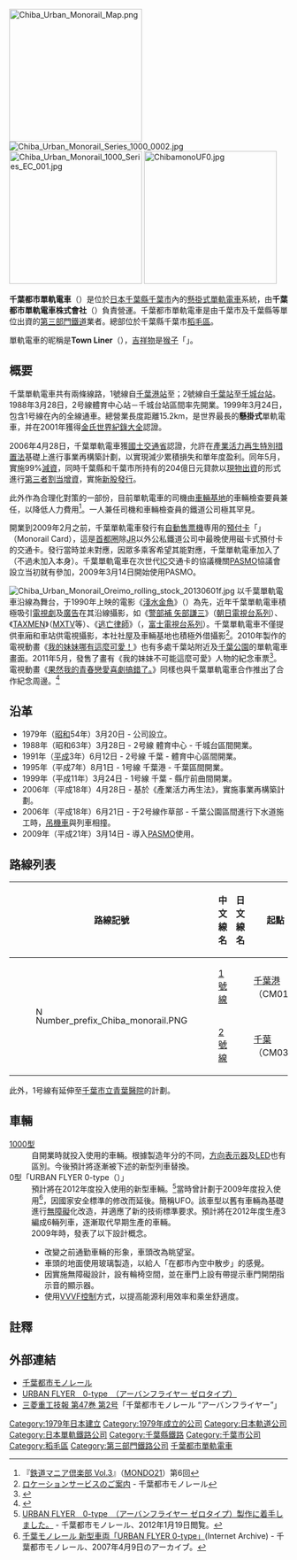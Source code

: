 {{Infobox_Company
| company_name   = 千葉都市單軌電車株式會社<br/><small>{{lang|ja|千葉都市モノレール株式会社}}</small>
| company_name_en = Chiba Urban Monorail Co.,Ltd.
| company_logo    = 
| company_type   = 非上市公司
|market_information = 
| foundation     =  1979年（[[昭和|昭和]]54年）3月20日
| location       = [[日本|日本]]<br/>[[千葉縣|千葉縣]][[千葉市|千葉市]][[稻毛區|稻毛區]]萩台町199-1
| zip_code       = [[〒|〒]]263-0012
| telephone_no   = +81 043-287-8211
| key_people     = 岡田和哲
| industry       = 交通運輸 
| products       = 
| revenue        = 
| net_income     = 
| num_employees  = 
| parent         = 千葉市（91.4%）、企業·金融機関（8.6%）（2008年6月25日）
| homepage       = https://chiba-monorail.co.jp/
}}
[[File:Chiba_Urban_Monorail_Map.png|240px]]
[[File:Chiba_Urban_Monorail_Series_1000_0002.jpg|thumb]]
[[File:Chiba_Urban_Monorail_1000_Series_EC_001.jpg|240px]]
[[File:ChibamonoUF0.jpg|240px]]

'''千葉都市單軌電車'''（{{jpn|j=千葉都市モノレール|hg=ちばとしモノレール|rm=Chiba toshi monorail|f=y}}）是位於[[日本|日本]][[千葉縣|千葉縣]][[千葉市|千葉市]]內的[[單軌電車|懸掛式單軌電車]]系統，由'''千葉都市單軌電車株式會社'''（'''{{lang|ja|千葉都市モノレール株式会社}}'''）負責營運。千葉都市單軌電車是由千葉市及千葉縣等單位出資的[[日本第三部門鐵道|第三部門鐵道]]業者。總部位於千葉縣千葉市[[稻毛區|稻毛區]]。

單軌電車的昵稱是'''Town Liner'''（'''{{lang|ja|タウンライナー}}'''），[[吉祥物|吉祥物]]是[[猴子|猴子]]「{{lang|ja|モノちゃん}}」。

== 概要 ==
千葉單軌電車共有兩條線路，1號線自[[千葉港站|千葉港站]]至{{link-ja|縣廳前站 (千葉縣)|県庁前站 (千葉県)|縣廳前站}}；2號線自[[千葉站|千葉站]]至[[千城台站|千城台站]]。1988年3月28日，2号線體育中心站－千城台站區間率先開業。1999年3月24日，包含1号線在內的全線通車。總營業長度距離15.2km，是世界最長的'''懸掛式'''單軌電車，并在2001年獲得[[金氏世界紀錄大全|金氏世界紀錄大全]]認證。

2006年4月28日，千葉單軌電車獲[[國土交通省|國土交通省]]認證，允許在[[產業活力再生特別措置法|產業活力再生特別措置法]]基礎上進行事業再構築計劃，以實現減少累積損失和單年度盈利。同年5月，實施99%[[減資|減資]]，同時千葉縣和千葉市所持有的204億日元貸款以[[現物出資|現物出資]]的形式進行[[第三者割当增資|第三者割当增資]]，實施[[新股發行|新股發行]]。

此外作為合理化對策的一部份，目前單軌電車的司機由[[車輛基地|車輛基地]]的車輛檢查要員兼任，以降低人力費用<ref>『[[川島令三&向谷実の鉄道マニア倶楽部|鉄道マニア倶楽部 Vol.3]]』（[[MONDO21|MONDO21]]）第6回</ref>。一人兼任司機和車輛檢查員的鐵道公司極其罕見。

開業到2009年2月之前，千葉單軌電車發行有[[自動售票機|自動售票機]]専用的[[預付卡|預付卡]]「{{lang|ja|モノレールカード}}」（Monorail Card），這是[[首都圈_(日本)|首都圈]]除[[JR|JR]]以外公私鐵道公司中最晚使用磁卡式預付卡的交通卡。發行當時並未對應{{lang|ja|パスネット}}，因眾多乘客希望其能對應，千葉單軌電車加入了{{lang|ja|パスネット協議会}}（不過未加入{{lang|ja|パスネット}}本身）。千葉單軌電車在次世代[[IC卡|IC]]交通卡的協議機關[[PASMO|PASMO]]協議會設立当初就有參加，2009年3月14日開始使用PASMO。

[[File:Chiba_Urban_Monorail_Oreimo_rolling_stock_20130601f.jpg|thumb]]
以千葉單軌電車沿線為舞台，于1990年上映的電影《[[淺水金魚|淺水金魚]]》（{{lang|ja|バタアシ金魚}}）為先，近年千葉單軌電車積極吸引[[電視劇|電視劇]]及[[廣告|廣告]]在其沿線攝影，如《[[警部補_矢部謙三|警部補 矢部謙三]]》（[[朝日電視台系列|朝日電視台系列]]）、《[[TAXMEN|TAXMEN]]》（[[東京都會電視台|MXTV]]等）、《[[逃亡律師|逃亡律師]]》（{{lang|ja|逃亡弁護士}}，[[富士電視台系列|富士電視台系列]]）。千葉單軌電車不僅提供車廂和車站供電視攝影，本社社屋及車輛基地也積極外借攝影<ref>[http://www.chiba-monorail.co.jp/loca/loca.html ロケーションサービスのご案内] {{Wayback|url=http://www.chiba-monorail.co.jp/loca/loca.html |date=20131003090742 }} - 千葉都市モノレール</ref>。2010年製作的電視動畫《[[我的妹妹哪有這麼可愛！|我的妹妹哪有這麼可愛！]]》也有多處千葉站附近及[[千葉公園|千葉公園]]的單軌電車畫面。2011年5月，發售了畫有《我的妹妹不可能這麼可愛》人物的紀念車票<ref>{{Cite news
|url=http://news.dengeki.com/elem/000/000/364/364838/
|title=桐乃と黒猫が駅員さんに!? 『俺の妹』と千葉モノレールのコラボ切符が発売決定!!
|newspaper=DENGEKIONLINE
|publisher=[[アスキー・メディアワークス|アスキー・メディアワークス]]
|date=2011-05-02
|accessdate=2011-05-03
|language=ja
|archive-date=2011-05-03
|archive-url=https://web.archive.org/web/20110503232648/http://news.dengeki.com/elem/000/000/364/364838/
|dead-url=no
}}</ref>。電視動畫《[[果然我的青春戀愛喜劇搞錯了。|果然我的青春戀愛喜劇搞錯了。]]》同樣也與千葉單軌電車合作推出了合作紀念周邊。<ref>{{Cite news
|url=http://chiba-monorail.co.jp/index.php/20150928/
|title=俺ガイル×ちばモノグッズ　千葉みなと駅でもお取り扱いします 2015.09.28
|date=2015-09-28
|publisher=[[千葉モノレール|千葉モノレール]]
|accessdate=2015-11-28
|language=ja
|archive-date=2015-12-08
|archive-url=https://web.archive.org/web/20151208104916/http://chiba-monorail.co.jp/index.php/20150928/
|dead-url=yes
}}</ref>

== 沿革 ==
* 1979年（[[昭和|昭和]]54年）3月20日 - 公司設立。
* 1988年（昭和63年）3月28日 - 2号線 體育中心 - 千城台區間開業。
* 1991年（[[平成|平成]]3年）6月12日 - 2号線 千葉 - 體育中心區間開業。
* 1995年（平成7年）8月1日 - 1号線 千葉港 - 千葉區間開業。
* 1999年（平成11年）3月24日 - 1号線 千葉 - 縣庁前曲間開業。
* 2006年（平成18年）4月28日 - 基於《產業活力再生法》，實施事業再構築計劃。
* 2006年（平成18年）6月21日 - 于2号線作草部 - 千葉公園區間進行下水道施工時，[[吊機車|吊機車]]與列車相撞。
* 2009年（平成21年）3月14日 - 導入[[PASMO|PASMO]]使用。

== 路線列表 ==
{| class="wikitable sortable"
|-
!路線記號
!style="width: 4em"|中文線名
!style="width: 4em"|日文線名
!class="unsortable"|起點
!class="unsortable"|終點
!style="width: 4em"|距離（公里）
|-
|rowspan=2|[[File:Number_prefix_Chiba_monorail.PNG|15px]]
|[[千葉都市單軌電車1號線|1號線]]
|{{lang|ja|1号線}}
|[[千葉港站|千葉港]]（CM01）
|[[縣廳前站_(千葉縣)|縣廳前]]（CM18）
|3.2
|-
|[[千葉都市單軌電車2號線|2號線]]
|{{lang|ja|2号線}}
|[[千葉站|千葉]]（CM03）
|[[千城台站|千城台]]（CM15）
|12.0
|}

此外，1号線有延伸至[[千葉市立青葉醫院|千葉市立青葉醫院]]的計劃。

== 車輛 ==
; [[千葉都市單軌電車1000型電車|1000型]]
: 自開業時就投入使用的車輛。根據製造年分的不同，[[方向幕|方向表示器]]及[[LED|LED]]也有區別。今後預計將逐漸被下述的新型列車替換。
; 0型「URBAN FLYER 0-type（{{lang|ja|アーバン・フライヤー・ゼロ-タイプ}}）」
: 預計將在2012年度投入使用的新型車輛。<ref>[http://www.chiba-monorail.co.jp/4_know/urban-flyer.html URBAN FLYER　0-type　（アーバンフライヤー ゼロタイプ）製作に着手しました。] {{Wayback|url=http://www.chiba-monorail.co.jp/4_know/urban-flyer.html |date=20120125010555 }} - 千葉都市モノレール、2012年1月19日閲覧。</ref>當時曾計劃于2009年度投入使用<ref>[https://web.archive.org/web/20070409144217/http://www.chiba-monorail.co.jp/uf-otype/urban-flyer.html 千葉モノレール 新型車両「URBAN FLYER 0-type」](Internet Archive) - 千葉都市モノレール、2007年4月9日のアーカイブ。</ref>，因國家安全標準的修改而延後。簡稱UFO。該車型以舊有車輛為基礎進行[[無障礙|無障礙]]化改造，并適應了新的技術標準要求。預計將在2012年度生產3編成6輛列車，逐漸取代早期生產的車輛。
: 2009年時，發表了以下設計概念。
:* 改變之前通勤車輛的形象，車頭改為眺望室。
:* 車頭的地面使用玻璃製造，以給人「在都市內空中散步」的感覺。
:* 因實施無障礙設計，設有輪椅空間，並在車門上設有帶提示車門開閉指示音的顯示器。
:* 使用[[变频器|VVVF控制]]方式，以提高能源利用效率和乘坐舒適度。

== 註釋 ==
{{Reflist}}

== 外部連結 ==
{{commonscat|Chiba Urban Monorail}}
{{DEFAULTSORT:Chiba-Toshi-Monorail}}
* [https://chiba-monorail.co.jp/ 千葉都市モノレール]{{Wayback|url=https://chiba-monorail.co.jp/ |date=20080915184123 }}
* [http://www.chiba-monorail.co.jp/4_know/urban-flyer.html URBAN FLYER　0-type　（アーバンフライヤー ゼロタイプ）]{{Wayback|url=http://www.chiba-monorail.co.jp/4_know/urban-flyer.html |date=20120125010555 }}
* [http://www.mhi.co.jp/technology/review/indexj-47-2.html 三菱重工技報 第47巻 第2号]{{Wayback|url=http://www.mhi.co.jp/technology/review/indexj-47-2.html |date=20120609170132 }}「千葉都市モノレール “アーバンフライヤー”」
{{PASMO}}
{{東京大眾運輸}}
{{日本單軌鐵道業者}}
{{日本第三部門鐵道單位}}
{{Portal bar|日本|鐵路|千葉|企業|日本鐵路}}
[[Category:1979年日本建立|Category:1979年日本建立]]
[[Category:1979年成立的公司|Category:1979年成立的公司]]
[[Category:日本軌道公司|Category:日本軌道公司]]
[[Category:日本單軌鐵路公司|Category:日本單軌鐵路公司]]
[[Category:千葉縣鐵路|Category:千葉縣鐵路]]
[[Category:千葉市公司|Category:千葉市公司]]
[[Category:稻毛區|Category:稻毛區]]
[[Category:第三部門鐵路公司|Category:第三部門鐵路公司]]
[[Category:千葉都市單軌電車|]]